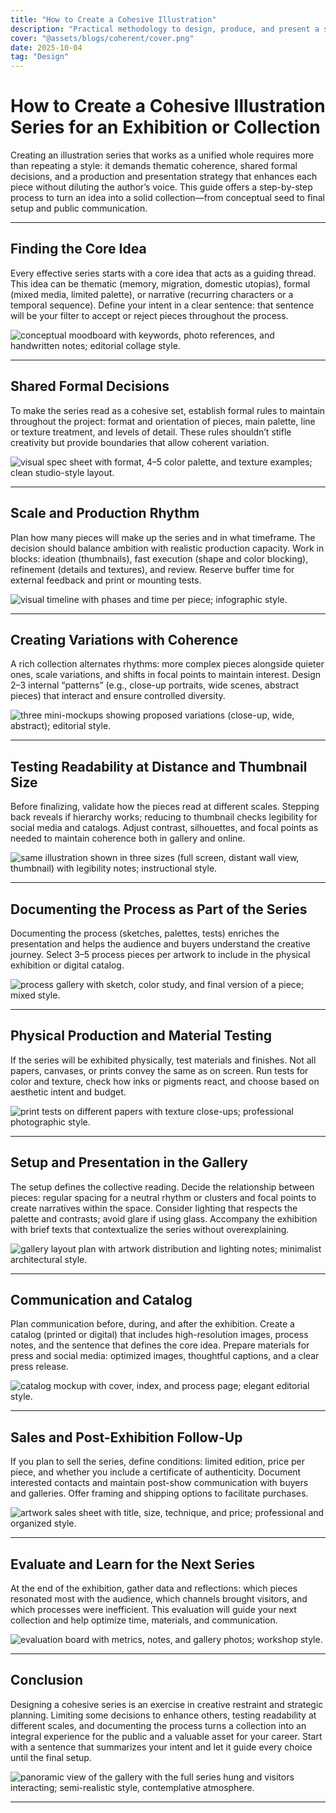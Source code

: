 ```yaml
---
title: "How to Create a Cohesive Illustration"
description: "Practical methodology to design, produce, and present a series of works with a distinct voice and conceptual coherence."
cover: "@assets/blogs/coherent/cover.png"
date: 2025-10-04
tag: "Design"
---
```



# How to Create a Cohesive Illustration Series for an Exhibition or Collection

Creating an illustration series that works as a unified whole requires more than repeating a style: it demands thematic coherence, shared formal decisions, and a production and presentation strategy that enhances each piece without diluting the author’s voice. This guide offers a step-by-step process to turn an idea into a solid collection—from conceptual seed to final setup and public communication.

---

## Finding the Core Idea

Every effective series starts with a core idea that acts as a guiding thread. This idea can be thematic (memory, migration, domestic utopias), formal (mixed media, limited palette), or narrative (recurring characters or a temporal sequence). Define your intent in a clear sentence: that sentence will be your filter to accept or reject pieces throughout the process.

<Image
  src={image1}
  alt="conceptual moodboard with keywords, photo references, and handwritten notes; editorial collage style."
/>

---

## Shared Formal Decisions

To make the series read as a cohesive set, establish formal rules to maintain throughout the project: format and orientation of pieces, main palette, line or texture treatment, and levels of detail. These rules shouldn’t stifle creativity but provide boundaries that allow coherent variation.

<Image
  src={image2}
  alt="visual spec sheet with format, 4–5 color palette, and texture examples; clean studio-style layout."
/>

---

## Scale and Production Rhythm

Plan how many pieces will make up the series and in what timeframe. The decision should balance ambition with realistic production capacity. Work in blocks: ideation (thumbnails), fast execution (shape and color blocking), refinement (details and textures), and review. Reserve buffer time for external feedback and print or mounting tests.

<Image
  src={image3}
  alt="visual timeline with phases and time per piece; infographic style."
/>

---

## Creating Variations with Coherence

A rich collection alternates rhythms: more complex pieces alongside quieter ones, scale variations, and shifts in focal points to maintain interest. Design 2–3 internal “patterns” (e.g., close-up portraits, wide scenes, abstract pieces) that interact and ensure controlled diversity.

<Image
  src={image4}
  alt="three mini-mockups showing proposed variations (close-up, wide, abstract); editorial style."
/>

---

## Testing Readability at Distance and Thumbnail Size

Before finalizing, validate how the pieces read at different scales. Stepping back reveals if hierarchy works; reducing to thumbnail checks legibility for social media and catalogs. Adjust contrast, silhouettes, and focal points as needed to maintain coherence both in gallery and online.

<Image
  src={image5}
  alt="same illustration shown in three sizes (full screen, distant wall view, thumbnail) with legibility notes; instructional style."
/>

---

## Documenting the Process as Part of the Series

Documenting the process (sketches, palettes, tests) enriches the presentation and helps the audience and buyers understand the creative journey. Select 3–5 process pieces per artwork to include in the physical exhibition or digital catalog.

<Image
  src={image6}
  alt="process gallery with sketch, color study, and final version of a piece; mixed style."
/>

---

## Physical Production and Material Testing

If the series will be exhibited physically, test materials and finishes. Not all papers, canvases, or prints convey the same as on screen. Run tests for color and texture, check how inks or pigments react, and choose based on aesthetic intent and budget.

<Image
  src={image7}
  alt="print tests on different papers with texture close-ups; professional photographic style."
/>

---

## Setup and Presentation in the Gallery

The setup defines the collective reading. Decide the relationship between pieces: regular spacing for a neutral rhythm or clusters and focal points to create narratives within the space. Consider lighting that respects the palette and contrasts; avoid glare if using glass. Accompany the exhibition with brief texts that contextualize the series without overexplaining.

<Image
  src={image8}
  alt="gallery layout plan with artwork distribution and lighting notes; minimalist architectural style."
/>

---

## Communication and Catalog

Plan communication before, during, and after the exhibition. Create a catalog (printed or digital) that includes high-resolution images, process notes, and the sentence that defines the core idea. Prepare materials for press and social media: optimized images, thoughtful captions, and a clear press release.

<Image
  src={image9}
  alt="catalog mockup with cover, index, and process page; elegant editorial style."
/>

---

## Sales and Post-Exhibition Follow-Up

If you plan to sell the series, define conditions: limited edition, price per piece, and whether you include a certificate of authenticity. Document interested contacts and maintain post-show communication with buyers and galleries. Offer framing and shipping options to facilitate purchases.

<Image
  src={image10}
  alt="artwork sales sheet with title, size, technique, and price; professional and organized style."
/>

---

## Evaluate and Learn for the Next Series

At the end of the exhibition, gather data and reflections: which pieces resonated most with the audience, which channels brought visitors, and which processes were inefficient. This evaluation will guide your next collection and help optimize time, materials, and communication.

<Image
  src={image11}
  alt="evaluation board with metrics, notes, and gallery photos; workshop style."
/>

---

## Conclusion

Designing a cohesive series is an exercise in creative restraint and strategic planning. Limiting some decisions to enhance others, testing readability at different scales, and documenting the process turns a collection into an integral experience for the public and a valuable asset for your career. Start with a sentence that summarizes your intent and let it guide every choice until the final setup.

<Image
  src={image12}
  alt="panoramic view of the gallery with the full series hung and visitors interacting; semi-realistic style, contemplative atmosphere."
/>

---
